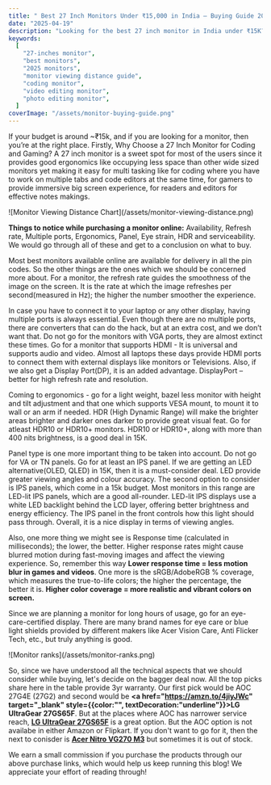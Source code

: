 ```yaml
---
title: " Best 27 Inch Monitors Under ₹15,000 in India – Buying Guide 2025"
date: "2025-04-19"
description: "Looking for the best 27 inch monitor in India under ₹15K? Explore top picks for gaming, coding, and video editing with features like IPS panel, 180Hz refresh rate, and eye care tech."
keywords:
  [
    "27-inches monitor",
    "best monitors",
    "2025 monitors",
    "monitor viewing distance guide",
    "coding monitor",
    "video editing monitor",
    "photo editing monitor",
  ]
coverImage: "/assets/monitor-buying-guide.png"
---
```


If your budget is around ~₹15k, and if you are looking for a monitor, then you’re at the right place. Firstly, Why Choose a 27 Inch Monitor for Coding and Gaming? A 27 inch monitor is a sweet spot for most of the users since it provides good ergonomics like occupying less space than other wide sized monitors yet making it easy for multi tasking like for coding where you have to work on multiple tabs and code editors at the same time, for gamers to provide immersive big screen experience, for readers and editors for effective notes makings.

<div className="blog-image">
  ![Monitor Viewing Distance Chart](/assets/monitor-viewing-distance.png)
</div>

**Things to notice while purchasing a monitor online:** Availability, Refresh rate, Multiple ports, Ergonomics, Panel, Eye strain, HDR and serviceability. We would go through all of these and get to a conclusion on what to buy.

Most best monitors available online are available for delivery in all the pin codes. So the other things are the ones which we should be concerned more about. For a monitor, the refresh rate guides the smoothness of the image on the screen. It is the rate at which the image refreshes per second(measured in Hz); the higher the number smoother the experience.

In case you have to connect it to your laptop or any other display, having multiple ports is always essential. Even though there are no multiple ports, there are converters that can do the hack, but at an extra cost, and we don’t want that. Do not go for the monitors with VGA ports, they are almost extinct these times. Go for a monitor that supports HDMI - It is universal and supports audio and video. Almost all laptops these days provide HDMI ports to connect them with external displays like monitors or Televisions. Also, if we also get a Display Port(DP), it is an added advantage. DisplayPort – better for high refresh rate and resolution.

Coming to ergonomics - go for a light weight, bazel less monitor with height and tilt adjustment and that one which supports VESA mount, to mount it to wall or an arm if needed. HDR (High Dynamic Range) will make the brighter areas brighter and darker ones darker to provide great visual feat. Go for atleast HDR10 or HDR10+ monitors. HDR10 or HDR10+, along with more than 400 nits brightness, is a good deal in 15K.

Panel type is one more important thing to be taken into account. Do not go for VA or TN panels. Go for at least an IPS panel. If we are getting an LED alternative(OLED, QLED) in 15K, then it is a must-consider deal. LED provide greater viewing angles and colour accuracy. The second option to consider is IPS panels, which come in a 15k budget. Most monitors in this range are LED-lit IPS panels, which are a good all-rounder. LED-lit IPS displays use a white LED backlight behind the LCD layer, offering better brightness and energy efficiency. The IPS panel in the front controls how this light should pass through. Overall, it is a nice display in terms of viewing angles.

Also, one more thing we might see is Response time (calculated in milliseconds); the lower, the better. Higher response rates might cause blurred motion during fast-moving images and affect the viewing experience. So, remember this way **Lower response time = less motion blur in games and videos**. One more is the sRGB/AdobeRGB % coverage, which measures the true-to-life colors; the higher the percentage, the better it is. **Higher color coverage = more realistic and vibrant colors on screen.**

Since we are planning a monitor for long hours of usage, go for an eye-care-certified display. There are many brand names for eye care or blue light shields provided by different makers like Acer Vision Care, Anti Flicker Tech, etc., but truly anything is good.

<div className="blog-image">![Monitor ranks](/assets/monitor-ranks.png)</div>

So, since we have understood all the technical aspects that we should consider while buying, let's decide on the bagger deal now. All the top picks share here in the table provide 3yr warranty. Our first pick would be AOC 27G4E (27G2) and second would be <b><a href="https://amzn.to/4jiyJWc" target="_blank" style={{color:"", textDecoration:"underline"}}>LG UltraGear 27GS65F</a></b>. But at the places where AOC has narrower service reach, <b><a href="https://amzn.to/4jiyJWc" target="_blank">LG UltraGear 27GS65F</a></b> is a great option. But the AOC option is not availabe in either Amazon or Flipkart. If you don't want to go for it, then the next to conisder is <b><a href="https://amzn.to/3E9nBvv" target="_blank">Acer Nitro VG270 M3</a></b> but sometimes it is out of stock.


<div style={{fontSize: '10px', fontStyle: 'italic'}}>We earn a small commission if you purchase the products through our above purchase links, which would help us keep running this blog! We appreciate your effort of reading through!</div> 
